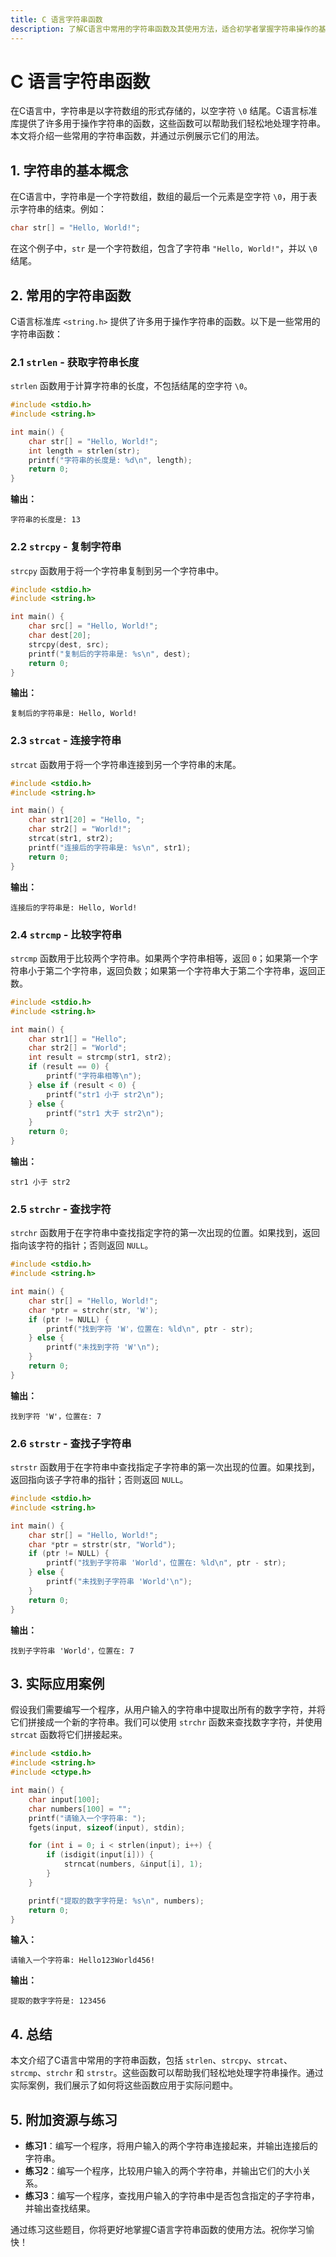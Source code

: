 ```yaml
---
title: C 语言字符串函数
description: 了解C语言中常用的字符串函数及其使用方法，适合初学者掌握字符串操作的基础知识。
---
```


# C 语言字符串函数

在C语言中，字符串是以字符数组的形式存储的，以空字符 `\0` 结尾。C语言标准库提供了许多用于操作字符串的函数，这些函数可以帮助我们轻松地处理字符串。本文将介绍一些常用的字符串函数，并通过示例展示它们的用法。

## 1. 字符串的基本概念

在C语言中，字符串是一个字符数组，数组的最后一个元素是空字符 `\0`，用于表示字符串的结束。例如：

```c
char str[] = "Hello, World!";
```

在这个例子中，`str` 是一个字符数组，包含了字符串 `"Hello, World!"`，并以 `\0` 结尾。

## 2. 常用的字符串函数

C语言标准库 `<string.h>` 提供了许多用于操作字符串的函数。以下是一些常用的字符串函数：

### 2.1 `strlen` - 获取字符串长度

`strlen` 函数用于计算字符串的长度，不包括结尾的空字符 `\0`。

```c
#include <stdio.h>
#include <string.h>

int main() {
    char str[] = "Hello, World!";
    int length = strlen(str);
    printf("字符串的长度是: %d\n", length);
    return 0;
}
```

**输出：**
```
字符串的长度是: 13
```

### 2.2 `strcpy` - 复制字符串

`strcpy` 函数用于将一个字符串复制到另一个字符串中。

```c
#include <stdio.h>
#include <string.h>

int main() {
    char src[] = "Hello, World!";
    char dest[20];
    strcpy(dest, src);
    printf("复制后的字符串是: %s\n", dest);
    return 0;
}
```

**输出：**
```
复制后的字符串是: Hello, World!
```

### 2.3 `strcat` - 连接字符串

`strcat` 函数用于将一个字符串连接到另一个字符串的末尾。

```c
#include <stdio.h>
#include <string.h>

int main() {
    char str1[20] = "Hello, ";
    char str2[] = "World!";
    strcat(str1, str2);
    printf("连接后的字符串是: %s\n", str1);
    return 0;
}
```

**输出：**
```
连接后的字符串是: Hello, World!
```

### 2.4 `strcmp` - 比较字符串

`strcmp` 函数用于比较两个字符串。如果两个字符串相等，返回 `0`；如果第一个字符串小于第二个字符串，返回负数；如果第一个字符串大于第二个字符串，返回正数。

```c
#include <stdio.h>
#include <string.h>

int main() {
    char str1[] = "Hello";
    char str2[] = "World";
    int result = strcmp(str1, str2);
    if (result == 0) {
        printf("字符串相等\n");
    } else if (result < 0) {
        printf("str1 小于 str2\n");
    } else {
        printf("str1 大于 str2\n");
    }
    return 0;
}
```

**输出：**
```
str1 小于 str2
```

### 2.5 `strchr` - 查找字符

`strchr` 函数用于在字符串中查找指定字符的第一次出现的位置。如果找到，返回指向该字符的指针；否则返回 `NULL`。

```c
#include <stdio.h>
#include <string.h>

int main() {
    char str[] = "Hello, World!";
    char *ptr = strchr(str, 'W');
    if (ptr != NULL) {
        printf("找到字符 'W'，位置在: %ld\n", ptr - str);
    } else {
        printf("未找到字符 'W'\n");
    }
    return 0;
}
```

**输出：**
```
找到字符 'W'，位置在: 7
```

### 2.6 `strstr` - 查找子字符串

`strstr` 函数用于在字符串中查找指定子字符串的第一次出现的位置。如果找到，返回指向该子字符串的指针；否则返回 `NULL`。

```c
#include <stdio.h>
#include <string.h>

int main() {
    char str[] = "Hello, World!";
    char *ptr = strstr(str, "World");
    if (ptr != NULL) {
        printf("找到子字符串 'World'，位置在: %ld\n", ptr - str);
    } else {
        printf("未找到子字符串 'World'\n");
    }
    return 0;
}
```

**输出：**
```
找到子字符串 'World'，位置在: 7
```

## 3. 实际应用案例

假设我们需要编写一个程序，从用户输入的字符串中提取出所有的数字字符，并将它们拼接成一个新的字符串。我们可以使用 `strchr` 函数来查找数字字符，并使用 `strcat` 函数将它们拼接起来。

```c
#include <stdio.h>
#include <string.h>
#include <ctype.h>

int main() {
    char input[100];
    char numbers[100] = "";
    printf("请输入一个字符串: ");
    fgets(input, sizeof(input), stdin);

    for (int i = 0; i < strlen(input); i++) {
        if (isdigit(input[i])) {
            strncat(numbers, &input[i], 1);
        }
    }

    printf("提取的数字字符是: %s\n", numbers);
    return 0;
}
```

**输入：**
```
请输入一个字符串: Hello123World456!
```

**输出：**
```
提取的数字字符是: 123456
```

## 4. 总结

本文介绍了C语言中常用的字符串函数，包括 `strlen`、`strcpy`、`strcat`、`strcmp`、`strchr` 和 `strstr`。这些函数可以帮助我们轻松地处理字符串操作。通过实际案例，我们展示了如何将这些函数应用于实际问题中。

## 5. 附加资源与练习

- **练习1**：编写一个程序，将用户输入的两个字符串连接起来，并输出连接后的字符串。
- **练习2**：编写一个程序，比较用户输入的两个字符串，并输出它们的大小关系。
- **练习3**：编写一个程序，查找用户输入的字符串中是否包含指定的子字符串，并输出查找结果。

通过练习这些题目，你将更好地掌握C语言字符串函数的使用方法。祝你学习愉快！